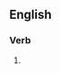 ==English==

===Verb===
{{head|en|present participle}}

# {{present participle of|recommit|lang=en|nocat=1}}